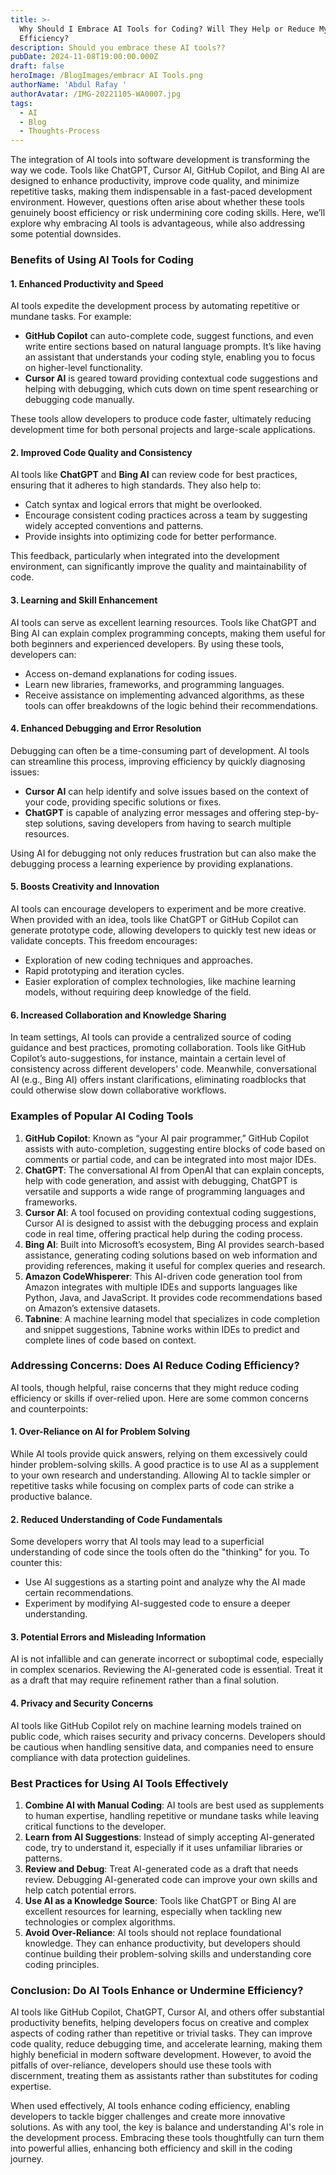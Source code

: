 ```yaml
---
title: >-
  Why Should I Embrace AI Tools for Coding? Will They Help or Reduce My
  Efficiency?
description: Should you embrace these AI tools??
pubDate: 2024-11-08T19:00:00.000Z
draft: false
heroImage: /BlogImages/embracr AI Tools.png
authorName: 'Abdul Rafay '
authorAvatar: /IMG-20221105-WA0007.jpg
tags:
  - AI
  - Blog
  - Thoughts-Process
---
```


The integration of AI tools into software development is transforming the way we code. Tools like ChatGPT, Cursor AI, GitHub Copilot, and Bing AI are designed to enhance productivity, improve code quality, and minimize repetitive tasks, making them indispensable in a fast-paced development environment. However, questions often arise about whether these tools genuinely boost efficiency or risk undermining core coding skills. Here, we’ll explore why embracing AI tools is advantageous, while also addressing some potential downsides.

### Benefits of Using AI Tools for Coding

#### 1. **Enhanced Productivity and Speed**

AI tools expedite the development process by automating repetitive or mundane tasks. For example:

* **GitHub Copilot** can auto-complete code, suggest functions, and even write entire sections based on natural language prompts. It’s like having an assistant that understands your coding style, enabling you to focus on higher-level functionality.
* **Cursor AI** is geared toward providing contextual code suggestions and helping with debugging, which cuts down on time spent researching or debugging code manually.

These tools allow developers to produce code faster, ultimately reducing development time for both personal projects and large-scale applications.

#### 2. **Improved Code Quality and Consistency**

AI tools like **ChatGPT** and **Bing AI** can review code for best practices, ensuring that it adheres to high standards. They also help to:

* Catch syntax and logical errors that might be overlooked.
* Encourage consistent coding practices across a team by suggesting widely accepted conventions and patterns.
* Provide insights into optimizing code for better performance.

This feedback, particularly when integrated into the development environment, can significantly improve the quality and maintainability of code.

#### 3. **Learning and Skill Enhancement**

AI tools can serve as excellent learning resources. Tools like ChatGPT and Bing AI can explain complex programming concepts, making them useful for both beginners and experienced developers. By using these tools, developers can:

* Access on-demand explanations for coding issues.
* Learn new libraries, frameworks, and programming languages.
* Receive assistance on implementing advanced algorithms, as these tools can offer breakdowns of the logic behind their recommendations.

#### 4. **Enhanced Debugging and Error Resolution**

Debugging can often be a time-consuming part of development. AI tools can streamline this process, improving efficiency by quickly diagnosing issues:

* **Cursor AI** can help identify and solve issues based on the context of your code, providing specific solutions or fixes.
* **ChatGPT** is capable of analyzing error messages and offering step-by-step solutions, saving developers from having to search multiple resources.

Using AI for debugging not only reduces frustration but can also make the debugging process a learning experience by providing explanations.

#### 5. **Boosts Creativity and Innovation**

AI tools can encourage developers to experiment and be more creative. When provided with an idea, tools like ChatGPT or GitHub Copilot can generate prototype code, allowing developers to quickly test new ideas or validate concepts. This freedom encourages:

* Exploration of new coding techniques and approaches.
* Rapid prototyping and iteration cycles.
* Easier exploration of complex technologies, like machine learning models, without requiring deep knowledge of the field.

#### 6. **Increased Collaboration and Knowledge Sharing**

In team settings, AI tools can provide a centralized source of coding guidance and best practices, promoting collaboration. Tools like GitHub Copilot’s auto-suggestions, for instance, maintain a certain level of consistency across different developers' code. Meanwhile, conversational AI (e.g., Bing AI) offers instant clarifications, eliminating roadblocks that could otherwise slow down collaborative workflows.

### Examples of Popular AI Coding Tools

1. **GitHub Copilot**: Known as “your AI pair programmer,” GitHub Copilot assists with auto-completion, suggesting entire blocks of code based on comments or partial code, and can be integrated into most major IDEs.
2. **ChatGPT**: The conversational AI from OpenAI that can explain concepts, help with code generation, and assist with debugging, ChatGPT is versatile and supports a wide range of programming languages and frameworks.
3. **Cursor AI**: A tool focused on providing contextual coding suggestions, Cursor AI is designed to assist with the debugging process and explain code in real time, offering practical help during the coding process.
4. **Bing AI**: Built into Microsoft’s ecosystem, Bing AI provides search-based assistance, generating coding solutions based on web information and providing references, making it useful for complex queries and research.
5. **Amazon CodeWhisperer**: This AI-driven code generation tool from Amazon integrates with multiple IDEs and supports languages like Python, Java, and JavaScript. It provides code recommendations based on Amazon’s extensive datasets.
6. **Tabnine**: A machine learning model that specializes in code completion and snippet suggestions, Tabnine works within IDEs to predict and complete lines of code based on context.

### Addressing Concerns: Does AI Reduce Coding Efficiency?

AI tools, though helpful, raise concerns that they might reduce coding efficiency or skills if over-relied upon. Here are some common concerns and counterpoints:

#### 1. **Over-Reliance on AI for Problem Solving**

While AI tools provide quick answers, relying on them excessively could hinder problem-solving skills. A good practice is to use AI as a supplement to your own research and understanding. Allowing AI to tackle simpler or repetitive tasks while focusing on complex parts of code can strike a productive balance.

#### 2. **Reduced Understanding of Code Fundamentals**

Some developers worry that AI tools may lead to a superficial understanding of code since the tools often do the "thinking" for you. To counter this:

* Use AI suggestions as a starting point and analyze why the AI made certain recommendations.
* Experiment by modifying AI-suggested code to ensure a deeper understanding.

#### 3. **Potential Errors and Misleading Information**

AI is not infallible and can generate incorrect or suboptimal code, especially in complex scenarios. Reviewing the AI-generated code is essential. Treat it as a draft that may require refinement rather than a final solution.

#### 4. **Privacy and Security Concerns**

AI tools like GitHub Copilot rely on machine learning models trained on public code, which raises security and privacy concerns. Developers should be cautious when handling sensitive data, and companies need to ensure compliance with data protection guidelines.

### Best Practices for Using AI Tools Effectively

1. **Combine AI with Manual Coding**: AI tools are best used as supplements to human expertise, handling repetitive or mundane tasks while leaving critical functions to the developer.
2. **Learn from AI Suggestions**: Instead of simply accepting AI-generated code, try to understand it, especially if it uses unfamiliar libraries or patterns.
3. **Review and Debug**: Treat AI-generated code as a draft that needs review. Debugging AI-generated code can improve your own skills and help catch potential errors.
4. **Use AI as a Knowledge Source**: Tools like ChatGPT or Bing AI are excellent resources for learning, especially when tackling new technologies or complex algorithms.
5. **Avoid Over-Reliance**: AI tools should not replace foundational knowledge. They can enhance productivity, but developers should continue building their problem-solving skills and understanding core coding principles.

### Conclusion: Do AI Tools Enhance or Undermine Efficiency?

AI tools like GitHub Copilot, ChatGPT, Cursor AI, and others offer substantial productivity benefits, helping developers focus on creative and complex aspects of coding rather than repetitive or trivial tasks. They can improve code quality, reduce debugging time, and accelerate learning, making them highly beneficial in modern software development. However, to avoid the pitfalls of over-reliance, developers should use these tools with discernment, treating them as assistants rather than substitutes for coding expertise.

When used effectively, AI tools enhance coding efficiency, enabling developers to tackle bigger challenges and create more innovative solutions. As with any tool, the key is balance and understanding AI's role in the development process. Embracing these tools thoughtfully can turn them into powerful allies, enhancing both efficiency and skill in the coding journey.
